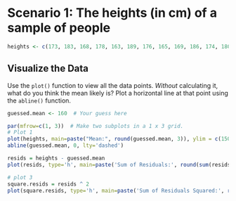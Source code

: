 

# Scenario 1: The heights (in cm) of a sample of people
```r
heights <- c(173, 183, 168, 178, 163, 189, 176, 165, 169, 186, 174, 180, 165)
```

## Visualize the Data
Use the `plot()` function to view all the data points. *Without* calculating it, what do you think the mean likely is?  Plot a horizontal line at that point using the `abline()` function.
```r
guessed.mean <- 160  # Your guess here

par(mfrow=c(1, 3))  # Make two subplots in a 1 x 3 grid.
# Plot 1
plot(heights, main=paste("Mean:", round(guessed.mean, 3)), ylim = c(150, 200))
abline(guessed.mean, 0, lty='dashed')

resids = heights - guessed.mean
plot(resids, type='h', main=paste('Sum of Residuals:', round(sum(resids), 2)))

# plot 3
square.resids = resids ^ 2
plot(square.resids, type='h', main=paste('Sum of Residuals Squared:', round(sum(square.resids), 1), '\n'))

```